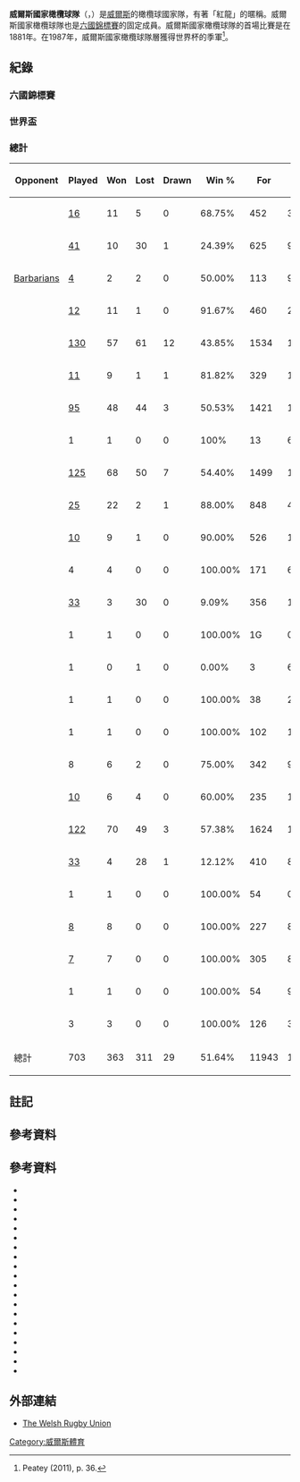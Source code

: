 '''威爾斯國家橄欖球隊'''（'''{{lang-en|Wales national rugby union team}}'''，{{lang-cy|Tîm rygbi'r undeb cenedlaethol Cymru}}）是[[威爾斯|威爾斯]]的橄欖球國家隊，有著「紅龍」的暱稱。威爾斯國家橄欖球隊也是[[六國錦標賽|六國錦標賽]]的固定成員。威爾斯國家橄欖球隊的首場比賽是在1881年。在1987年，威爾斯國家橄欖球隊層獲得世界杯的季軍<ref name="Peatey36">Peatey (2011), p. 36.</ref>。
== 紀錄 ==
=== 六國錦標賽 ===
=== 世界盃 ===
=== 總計 ===
{{IRB World Rankings|Wales|history=yes}}

{| class="wikitable sortable" style="font-size:90%"
|-
! style="width:188px;"| Opponent
! style="width:50px;"| Played
! style="width:48px;"| Won
! style="width:48px;"| Lost
! style="width:50px;"| Drawn
! style="width:50px;"| Win %
! style="width:48px;"| For
! style="width:48px;"| Aga
! style="width:50px;"| Diff
|-
| {{ru|ARG}} || [[History_of_rugby_union_matches_between_Argentina_and_Wales|16]] || 11 || 5 || 0 || 68.75% || 452 || 370 || +82
|-
| {{ru|AUS}} || [[History_of_rugby_union_matches_between_Australia_and_Wales|41]] || 10 || 30 || 1 || 24.39% || 625 || 973 || −348
|-
| [[Barbarian_F.C.|Barbarians]] || [[History_of_rugby_union_matches_between_Wales_and_the_Barbarians|4]] || 2 || 2 || 0 || 50.00% || 113 || 93 || +20
|-
| {{ru|CAN}} || [[History_of_rugby_union_matches_between_Canada_and_Wales|12]] || 11 || 1 || 0 || 91.67% || 460 || 207 || +253
|-
| {{ru|ENG}} || [[History_of_rugby_union_matches_between_England_and_Wales|130]] || 57 || 61 || 12 || 43.85% || 1534 || 1694 || -160
|-
| {{ru|FIJ}} || [[History_of_rugby_union_matches_between_Fiji_and_Wales|11]] || 9 || 1 || 1 || 81.82% || 329 || 145 || +184
|-
| {{ru|FRA}} || [[History_of_rugby_union_matches_between_France_and_Wales|95]] || 48 || 44 || 3 || 50.53% || 1421 || 1368 || +53
|-
| {{ru|GEO}} || 1 || 1 || 0 || 0 || 100% || 13 || 6 || +7
|-
| {{ru|IRE}} || [[History_of_rugby_union_matches_between_Ireland_and_Wales|125]] || 68 || 50 || 7 || 54.40% || 1499 || 1390 || +109
|-
| {{ru|ITA}} || [[History_of_rugby_union_matches_between_Italy_and_Wales|25]] || 22 || 2 || 1 || 88.00% || 848 || 407 || +441
|-
| {{ru|JPN}} ||[[History_of_rugby_union_matches_between_Wales_and_Japan|10]] || 9 || 1 || 0 || 90.00% || 526 || 159 || +367
|-
| {{ru|NAM}} || 4 || 4 || 0 || 0 || 100.00% || 171 || 69 || +102
|-
| {{ru|NZL}} || [[History_of_rugby_union_matches_between_New_Zealand_and_Wales|33]] || 3 || 30 || 0 || 9.09% || 356 || 1037 || −681
|-
| {{noflag|[[1888–89_New_Zealand_Native_football_team|New Zealand Natives]]}} || 1 || 1 || 0 || 0 || 100.00% || 1G || 0G || +1G
|-
| {{noflag|[[New_Zealand_Army_rugby_team_of_1919|New Zealand Services]]}} || 1 || 0 || 1 || 0 || 0.00% || 3 || 6 || −3
|-
| {{noflag|[[Pacific_Islanders_rugby_union_team|Pacific Islanders]]}} || 1 || 1 || 0 || 0 || 100.00% || 38 || 20 || +18
|-
| {{ru|POR}} || 1 || 1 || 0 || 0 || 100.00% || 102 || 11 || +91
|-
| {{ru|ROM}} || 8 || 6 || 2 || 0 || 75.00% || 342 || 96 || +246
|-
| {{ru|SAM}} || [[History_of_rugby_union_matches_between_Samoa_and_Wales|10]] || 6 || 4 || 0 || 60.00% || 235 || 180 || +55
|-
| {{ru|SCO}} || [[History_of_rugby_union_matches_between_Scotland_and_Wales|122]] || 70 || 49 || 3 || 57.38% || 1624 || 1263 || +361
|-
| {{ru|RSA}} || [[History_of_rugby_union_matches_between_South_Africa_and_Wales|33]] || 4 || 28 || 1 || 12.12% || 410||872|| −362
|-
| {{ru|ESP}} || 1 || 1 || 0 || 0 || 100.00% || 54 || 0 || +54
|-
| {{ru|TON}} || [[History_of_rugby_union_matches_between_Tonga_and_Wales|8]] || 8 || 0 || 0 || 100.00% || 227 || 84 || +143
|-
| {{ru|USA}} || [[History_of_rugby_union_matches_between_United_States_and_Wales|7]] || 7 || 0 || 0 || 100.00% || 305 || 86 || +219
|-
| {{ru|URU}} || 1 || 1 || 0 || 0 || 100.00% || 54 || 9 || +45
|-
| {{ru|ZIM}} || 3 || 3 || 0 || 0 || 100.00% || 126 || 38 || +88
|-
! 總計 !! 703 !! 363 !! 311 !! 29 !! 51.64% !! 11943 !! 10561 !! +1382
|}

== 註記 ==
{{notelist}}
== 參考資料 ==
{{Reflist|30em}}

==參考資料==
{{reflist}}
*{{cite journal |last=Andrews |first=David |title=Welsh Indigenous! and British Imperial? – Welsh Rugby, Culture, and Society 1890–1914 |journal=Journal of Sport History |volume=18 |issue=3 |pages=335–349 |year=1991 |url=http://library.la84.org/SportsLibrary/JSH/JSH1991/JSH1803/jsh1803b.pdf |author= |access-date=2015-07-08 |archive-url=https://web.archive.org/web/20160912144841/http://library.la84.org/SportsLibrary/JSH/JSH1991/JSH1803/jsh1803b.pdf |archive-date=2016-09-12 |dead-url=yes }}
* {{cite book |last=Dine |first=Philip |title=French Rugby Football – Cultural History |url=https://archive.org/details/frenchrugbyfootb0000dine |publisher=Berg |year=2001 |isbn=1-85973-327-1 }}
* {{cite book | last=Elliott| first=Matt | authorlink = Matt Elliott (writer)|title=Dave Gallaher{{snd}}The Original All Black Captain | location=London | publisher=Harper Collins| year=2012 | type = paperback | isbn=978-1-86950-968-2}}
* {{cite book |last=Griffiths |first=John |title=The Phoenix Book of International Rugby Records|url=https://archive.org/details/phoenixbookofint0000grif |year=1987 |publisher=Phoenix House |location=London |isbn=0-460-07003-7}}
* {{cite journal |last=Harris |first=John |title=Cool Cymru, rugby union and an imagined community |journal=International Journal of Sociology and Social Policy |volume=27 |issue=3/4 |pages=151–162 |year=2007 |doi=10.1108/01443330710741084 }}
* {{cite book | last = Howell | first =  Max | authorlink1 = Max Howell (educator) | year = 2005 | title = Born to Lead – Wallaby Test Captains | publisher = Celebrity Books | location = Auckland, New Zealand | isbn = 1-877252-18-2}}
* {{cite journal |title=The Development of Coaching in Welsh Rugby Union Football |journal=Football Studies |volume=6 |issue=2 |year=2003 |last1=Morgan |first1=Leighton |last2=Fleming |first2=Scott |url=http://www.la84foundation.org/SportsLibrary/FootballStudies/2003/FS0602f.pdf |format=PDF |pages=39–51 |access-date=2015-07-08 |archive-date=2012-03-05 |archive-url=https://web.archive.org/web/20120305005833/http://www.la84foundation.org/SportsLibrary/FootballStudies/2003/FS0602f.pdf |dead-url=no }}
* {{cite book | last = McCarthy | first = Winston | authorlink = Winston McCarthy| year = 1968 | title = Haka! The All Blacks Story | publisher = Pelham Books | location = London}}
* {{Cite book | last = McLean | first = Terry | year = 1959 | title = Great Days in New Zealand Rugby | authorlink = Terry McLean | publisher = A. H. & A. W. Reed | location = Wellington, New Zealand}}
* {{cite book | last = McLean |first = Terry |year=1969 | title = Red Dragons of Welsh Rugby | url = https://archive.org/details/reddragonsofrugb0000mcle | publisher = A. H. & A. W. REED | authorlink = Terry McLean |location=Wellington |isbn=0-589-00395-X }}
* {{cite journal |last=Morgan |first=Gareth |title=Rugby and Revivalism: Sport and Religion in Edwardian Wales |url=https://archive.org/details/sim_international-journal-of-the-history-of-sport_2005-05_22_3/page/434 |journal=The International Journal of the History of Sport |volume=22 |issue=3 |pages=434–456 |date=May 2005 |doi=10.1080/09523360500064057 }}
* {{cite book | last=Palenski |first=Ron |year=2003 |title=Century in Black – 100 Years of All Black Test Rugby |publisher=Hodder Moa Beckett Publishers Limited |isbn=1-86958-937-8 }}
* {{cite book | last=Parry-Jones |first=David |title=Prince Gwyn, Gwyn Nicholls and the First Golden Era of Welsh Rugby |year=1999 |publisher=seren |location=Bridgend |isbn=1-85411-262-7}}
* {{cite book | last = Peatey | first = Lance | title = In Pursuit of Bill: A Complete History of the Rugby World Cup | url = https://archive.org/details/inpursuitofbill0000peat | publisher = New Holland Publishers | year = 2011 | isbn=9781742571911 }}
* {{cite book | last=Potter |first=Alex |last2=Duthen |first2=Georges |title=The Rise of French Rugby |publisher=A. H. & A. W. REED |year=1961 |location=Wellington }}
* {{cite book | last=Richards |title=A Game for Hooligans |first=Huw |isbn=1-84596-016-5 |year=2006 |publisher=Mainstream Publishing }}
* {{cite book | last=Ryan |first=Greg |year=2005 |title=The Contest for Rugby Supremacy – Accounting for the 1905 All Blacks |publisher=Canterbury University Press |isbn=1-877257-36-2 }}
* {{cite book | last = Sheers | first = Owen | year = 2013 | title = Calon: A Journey to the Heart of Welsh Rugby | publisher = Faber & Faber | url = http://books.google.com.au/books?id=5c2n07a6JxcC&pg=PA1984#v=onepage&q&f=false | isbn = 9780571297313 | access-date = 2015-07-08 | archive-date = 2014-12-11 | archive-url = https://web.archive.org/web/20141211123245/http://books.google.com.au/books?id=5c2n07a6JxcC&pg=PA1984#v=onepage&q&f=false | dead-url = no }}
* {{cite book | last=Smith |first=David |author2=Williams, Gareth  |title=Fields of Praise: The Official History of The Welsh Rugby Union |year=1980 |publisher=University of Wales Press |location=Cardiff |isbn=0-7083-0766-3 }}
* {{cite journal | last = Vincent | first= V. T. | year = 1998 | title = Practical Imperialism: The Anglo‐Welsh Rugby Tour of New Zealand, 1908 | url = https://archive.org/details/sim_international-journal-of-the-history-of-sport_1998-04_15_1/page/123 |journal=The International Journal of the History of Sport |volume=15 |issue=1 |pages=123–140 | publisher=Routledge |doi=10.1080/09523369808714015}}
==外部連結==
{{Commons category|Wales national rugby union team}}
* [http://www.wru.co.uk/ The Welsh Rugby Union]{{WebCite|url=https://www.webcitation.org/68h2oBkjI?url=http://www.wru.co.uk/ |date=20120625210854 |dateformat=iso }}
[[Category:威爾斯體育|Category:威爾斯體育]]